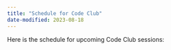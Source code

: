 ```yaml
---
title: "Schedule for Code Club"
date-modified: 2023-08-18
---
```


Here is the schedule for upcoming Code Club sessions:


